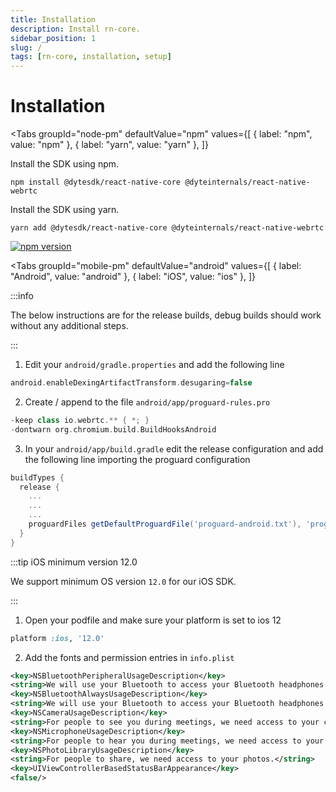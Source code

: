 ```yaml
---
title: Installation
description: Install rn-core.
sidebar_position: 1
slug: /
tags: [rn-core, installation, setup]
---
```


# Installation


<Tabs
  groupId="node-pm"
  defaultValue="npm"
  values={[
    { label: "npm", value: "npm" },
    { label: "yarn", value: "yarn" },
  ]}
>
  <TabItem value="npm">
Install the SDK using npm.

```shell
npm install @dytesdk/react-native-core @dyteinternals/react-native-webrtc
```

  </TabItem>
  <TabItem value="yarn">
Install the SDK using yarn.

```shell
yarn add @dytesdk/react-native-core @dyteinternals/react-native-webrtc
```

  </TabItem>
</Tabs>

[![npm version](https://badge.fury.io/js/@dytesdk%2Freact-native-core.svg)](https://badge.fury.io/js/@dytesdk%2Freact-native-core)

<Tabs
  groupId="mobile-pm"
  defaultValue="android"
  values={[
    { label: "Android", value: "android" },
    { label: "iOS", value: "ios" },
  ]}
>
  <TabItem value="android">

:::info

The below instructions are for the release builds, debug builds should work
without any additional steps.

:::

1. Edit your `android/gradle.properties` and add the following line

```groovy
android.enableDexingArtifactTransform.desugaring=false
```

2. Create / append to the file `android/app/proguard-rules.pro`

```groovy
-keep class io.webrtc.** { *; }
-dontwarn org.chromium.build.BuildHooksAndroid
```

3. In your `android/app/build.gradle` edit the release configuration and add the
   following line importing the proguard configuration

```groovy
buildTypes {
  release {
    ...
    ...
    ...
    proguardFiles getDefaultProguardFile('proguard-android.txt'), 'proguard-rules.pro'
  }
}

```

</TabItem>
<TabItem value="ios">

:::tip iOS minimum version 12.0

We support minimum OS version `12.0` for our iOS SDK.

:::

1. Open your podfile and make sure your platform is set to ios 12

```ruby
platform :ios, '12.0'
```

2. Add the fonts and permission entries in `info.plist`

```xml
<key>NSBluetoothPeripheralUsageDescription</key>
<string>We will use your Bluetooth to access your Bluetooth headphones.</string>
<key>NSBluetoothAlwaysUsageDescription</key>
<string>We will use your Bluetooth to access your Bluetooth headphones.</string>
<key>NSCameraUsageDescription</key>
<string>For people to see you during meetings, we need access to your camera.</string>
<key>NSMicrophoneUsageDescription</key>
<string>For people to hear you during meetings, we need access to your microphone.</string>
<key>NSPhotoLibraryUsageDescription</key>
<string>For people to share, we need access to your photos.</string>
<key>UIViewControllerBasedStatusBarAppearance</key>
<false/>
```

  </TabItem>
</Tabs>
